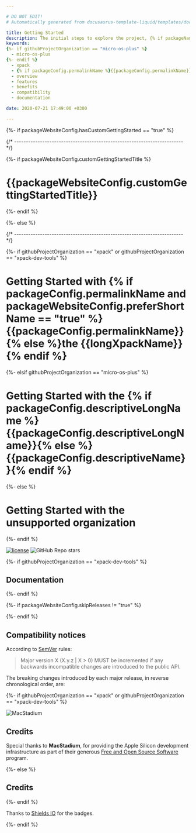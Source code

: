 ```yaml
---

# DO NOT EDIT!
# Automatically generated from docusaurus-template-liquid/templates/docusaurus.

title: Getting Started
description: The initial steps to explore the project, {% if packageName == "xpm" or isXpackBinary == "true" %}including what xpm packets are, {% endif %}the project's features, benefits, compatibility, and available documentation.
keywords:
{%- if githubProjectOrganization == "micro-os-plus" %}
  - micro-os-plus
{%- endif %}
  - xpack
  - {% if packageConfig.permalinkName %}{{packageConfig.permalinkName}}{% else %}{{packageName}}{% endif %}
  - overview
  - features
  - benefits
  - compatibility
  - documentation

date: 2020-07-21 17:49:00 +0300

---
```


{%- if packageWebsiteConfig.hasCustomGettingStarted == "true" %}


{/* ------------------------------------------------------------------------ */}

{%- if packageWebsiteConfig.customGettingStartedTitle %}

# {{packageWebsiteConfig.customGettingStartedTitle}}

{%- endif %}

<ProjectContent />

{%- else %}





{/* ------------------------------------------------------------------------ */}

{%- if githubProjectOrganization == "xpack" or githubProjectOrganization == "xpack-dev-tools" %}

# Getting Started with {% if packageConfig.permalinkName and packageWebsiteConfig.preferShortName == "true" %}{{packageConfig.permalinkName}}{% else %}the {{longXpackName}}{% endif %}

{%- elsif githubProjectOrganization == "micro-os-plus" %}

# Getting Started with the {% if packageConfig.descriptiveLongName %}{{packageConfig.descriptiveLongName}}{% else %}{{packageConfig.descriptiveName}}{% endif %}

{%- else %}

# Getting Started with the unsupported organization

{%- endif %}

[![license](https://img.shields.io/github/license/{{githubProjectOrganization}}/{{githubProjectName}})](https://github.com/{{githubProjectOrganization}}/{{githubProjectName}}/blob/{{branchMain}}/LICENSE)
![GitHub Repo stars](https://img.shields.io/github/stars/{{githubProjectOrganization}}/{{githubProjectName}})

<CommonUserDeveloperMaintainer />

<CommonContent />

<ProjectStatus />

{%- if githubProjectOrganization == "xpack-dev-tools" %}

## Documentation

<SharedDocumentation/>

{%- endif %}

<SharedReleaseSchedule/>

{%- if packageWebsiteConfig.skipReleases != "true" %}

<CommonReleases />

{%- endif %}

<CommonChangeLog />

<CommonSupportAndFeedback />

## Compatibility notices

According to [SemVer](https://semver.org) rules:

> Major version X (X.y.z | X > 0) MUST be incremented if any
backwards incompatible changes are introduced to the public API.

The breaking changes introduced by each major release,
in reverse chronological order, are:

<ProjectCompatibilityNotices />

<CommonLicense />

<ProjectMoreLicenses />

{%- if githubProjectOrganization == "xpack" or githubProjectOrganization == "xpack-dev-tools" %}
<Link to="https://www.macstadium.com/"><img className="mac-stadium-img" alt="MacStadium" src="https://uploads-ssl.webflow.com/5ac3c046c82724970fc60918/5c019d917bba312af7553b49_MacStadium-developerlogo.png"></img></Link>

## Credits

Special thanks to **MacStadium**, for providing the Apple Silicon
development infrastructure as part of their generous
[Free and Open Source Software](https://www.macstadium.com/company/opensource)
program.

{%- else %}

## Credits

{%- endif %}

<ProjectMoreCredits />

Thanks to [Shields IO](https://shields.io) for the badges.

<CommonEnjoyedUsing />

{%- endif %}
